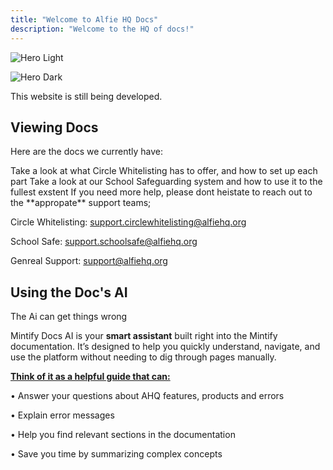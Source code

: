 ```yaml
---
title: "Welcome to Alfie HQ Docs"
description: "Welcome to the HQ of docs!"
---
```


<img
  className="block dark:hidden"
  src="/images/hero-light.png"
  alt="Hero Light"
/>

<img
  className="hidden dark:block"
  src="/images/hero-dark.png"
  alt="Hero Dark"
/>

<Warning>
  This website is still being developed.
</Warning>

## Viewing Docs

Here are the docs we currently have:

<CardGroup cols={2}>
  <Card title="Circle Whitelisting" icon="sparkle" href="https://docs.alfiehq.org/circle-whitelisting/about">
    Take a look at what Circle Whitelisting has to offer, and how to set up each part
  </Card>
  <Card title="School Safe" icon="school-circle-check" href="https://docs.alfiehq.org/school-safe/about">
    Take a look at our School Safeguarding system and how to use it to the fullest exstent
  </Card>
</CardGroup>

<Card title="Need More Help?" icon="memo-circle-info">
  If you need more help, please dont heistate to reach out to the **appropate** support teams;

  <Tooltip tip="All support regarding circle whitelisting">Circle Whitelisting</Tooltip>: [support.circlewhitelisting@alfiehq.org](mailto:support.circlewhitelisting@alfiehq.org)

  School Safe: [support.schoolsafe@alfiehq.org](mailto:support.schoolsafe@alfiehq.org)

  Genreal Support: [support@alfiehq.org](mailto:support@alfiehq.org)
</Card>

## Using the Doc's AI

<Danger>
  The Ai can get things wrong
</Danger>

Mintify Docs AI is your **smart assistant** built right into the Mintify documentation. It’s designed to help you quickly understand, navigate, and use the platform without needing to dig through pages manually.

**<u>Think of it as a helpful guide that can:</u>**

•	Answer your questions about AHQ features, products and errors

•	Explain error messages

•	Help you find relevant sections in the documentation

•	Save you time by summarizing complex concepts

<Frame>
  
</Frame>